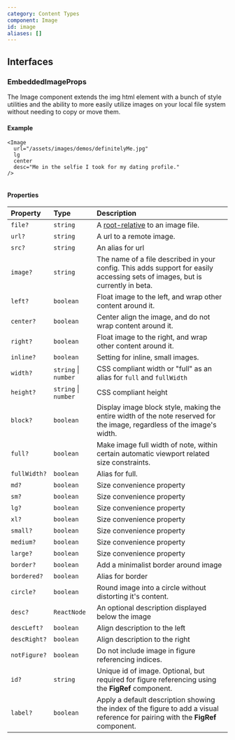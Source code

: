 ```yaml
---
category: Content Types
component: Image
id: image
aliases: []
---
```


## Interfaces

### EmbeddedImageProps

The Image component extends the img html element with a bunch of style utilities and the ability to more easily utilize images on your local file system without needing to copy or move them.

#### Example

```tsx
<Image
  url="/assets/images/demos/definitelyMe.jpg"
  lg
  center
  desc="Me in the selfie I took for my dating profile."
/>
```

<Image
  url="/assets/images/demos/definitelyMe.jpg"
  lg
  center
  desc="Me in the selfie I took for my dating profile."
/>

#### Properties

| Property     | Type                 | Description                                                                                                                      |
| :----------- | :------------------- | :------------------------------------------------------------------------------------------------------------------------------- |
| `file?`      | `string`             | A [root-relative](/docs/user/syntax#root-relative-paths) to an image file.                                                       |
| `url?`       | `string`             | A url to a remote image.                                                                                                         |
| `src?`       | `string`             | An alias for url                                                                                                                 |
| `image?`     | `string`             | The name of a file described in your config. This adds support for easily accessing sets of images, but is currently in beta.    |
| `left?`      | `boolean`            | Float image to the left, and wrap other content around it.                                                                       |
| `center?`    | `boolean`            | Center align the image, and do not wrap content around it.                                                                       |
| `right?`     | `boolean`            | Float image to the right, and wrap other content around it.                                                                      |
| `inline?`    | `boolean`            | Setting for inline, small images.                                                                                                |
| `width?`     | `string` \| `number` | CSS compliant width or "full" as an alias for `full` and `fullWidth`                                                             |
| `height?`    | `string` \| `number` | CSS compliant height                                                                                                             |
| `block?`     | `boolean`            | Display image block style, making the entire width of the note reserved for the image, regardless of the image's width.          |
| `full?`      | `boolean`            | Make image full width of note, within certain automatic viewport related size constraints.                                       |
| `fullWidth?` | `boolean`            | Alias for full.                                                                                                                  |
| `md?`        | `boolean`            | Size convenience property                                                                                                        |
| `sm?`        | `boolean`            | Size convenience property                                                                                                        |
| `lg?`        | `boolean`            | Size convenience property                                                                                                        |
| `xl?`        | `boolean`            | Size convenience property                                                                                                        |
| `small?`     | `boolean`            | Size convenience property                                                                                                        |
| `medium?`    | `boolean`            | Size convenience property                                                                                                        |
| `large?`     | `boolean`            | Size convenience property                                                                                                        |
| `border?`    | `boolean`            | Add a minimalist border around image                                                                                             |
| `bordered?`  | `boolean`            | Alias for border                                                                                                                 |
| `circle?`    | `boolean`            | Round image into a circle without distorting it's content.                                                                       |
| `desc?`      | `ReactNode`          | An optional description displayed below the image                                                                                |
| `descLeft?`  | `boolean`            | Align description to the left                                                                                                    |
| `descRight?` | `boolean`            | Align description to the right                                                                                                   |
| `notFigure?` | `boolean`            | Do not include image in figure referencing indices.                                                                              |
| `id?`        | `string`             | Unique id of image. Optional, but required for figure referencing using the **FigRef** component.                                |
| `label?`     | `boolean`            | Apply a default description showing the index of the figure to add a visual reference for pairing with the **FigRef** component. |

